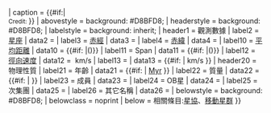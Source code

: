 {{Infobox
| above   = {{{name}}}
| image   = {{#invoke:InfoboxImage|InfoboxImage|image={{{image<includeonly>|</includeonly>}}}|size={{{image_size|}}}|sizedefault=frameless|alt={{{alt|}}}}}
| caption = {{{caption<includeonly>|</includeonly>}}} {{#if:{{{credit<includeonly>|</includeonly>}}}|<br/><span style="font-size:smaller;">Credit: {{{credit}}}</span> }}
| abovestyle  = background: #D8BFD8;
| headerstyle = background: #D8BFD8;
| labelstyle  = background: inherit;
| header1  = 觀測數據
| label2  = [[星座]]
| data2   = {{{constellation<includeonly>|</includeonly>}}}
| label3  = [[赤經]]
| data3   = {{{ra<includeonly>|</includeonly>}}}
| label4  = [[赤緯]]
| data4   = {{{dec<includeonly>|</includeonly>}}}
| label10  = [[距離|平均距離]]
| data10   = {{{dist_ly<includeonly>|</includeonly>}}} {{#if: {{{dist_pc<includeonly>|</includeonly>}}}|({{{dist_pc}}})}}
| label11  = Span
| data11   = {{{span_ly<includeonly>|</includeonly>}}} {{#if: {{{span_pc<includeonly>|</includeonly>}}}|({{{span_pc}}})}}
| label12  = [[徑向速度]]
| data12   = {{{rv<includeonly>|</includeonly>}}}&nbsp;km/s
| label13  = {{nowrap|[[恆星運動學#空間速度|空間速度]] ([[銀河坐標系統|GCS]])}}
| data13   = {{#if: {{{uvw<includeonly>|</includeonly>}}}|{{{uvw<includeonly>|</includeonly>}}}&nbsp;km/s }}
| header20 = 物理性質
| label21  = 年齡
| data21   = {{#if: {{{age_myr<includeonly>|</includeonly>}}}|{{{age_myr<includeonly>|</includeonly>}}}&nbsp;[[megayear|Myr]] }}
| label22  = 質量
| data22   = {{#if: {{{mass_msol<includeonly>|</includeonly>}}}|{{{mass_msol<includeonly>|</includeonly>}}}&nbsp;{{solar mass|link=yes}}}}
| label23  = 成員
| data23   = {{{num_members<includeonly>|</includeonly>}}}
| label24  = OB星
| data24   = {{{num_ob_stars<includeonly>|</includeonly>}}}
| label25  = 次集團
| data25   = {{{subgroups<includeonly>|</includeonly>}}}
| label26  = 其它名稱
| data26   = {{{names<includeonly>|</includeonly>}}}
| belowstyle = background: #D8BFD8;
| belowclass = noprint
| below    = 相關條目:[[星協]]、[[移動星群]]
}}<noinclude>
{{Documentation}}
</noinclude>